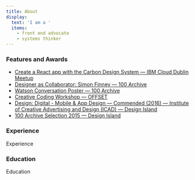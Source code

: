 ```yaml
---
title: About
display:
  text: 'I am a '
  items:
    - front end advocate
    - systems thinker
---
```


<!-- ## I take pride in writing accessible, consistent, performant, and scalable user experiences and promoting front end development best practices.

I take pride in writing accessible, consistent, performant, and scalable **user experiences** and promoting **front end development** best practices.

If you'd like a better understanding of my experience or the services I can provide, check out [a selection of work](/work), [LinkedIn](https://www.linkedin.com/in/simonfinney), [GitHub](https://github.com/simonfinney), or [drop me an email](mailto:simonjfinney@gmail.com).

## Services

- Front end
- Performance
- Accessibility
- User experience
- Build optimisation
- Agile practices
- Responsive design

A selection of my current technology preference for projects:

- HTML
- CSS (Sass)
- JavaScript (ES.Next)
- Node.js
- React
- JAMstack
- GraphQL -->

### Features and Awards

- [Create a React app with the Carbon Design System — IBM Cloud Dublin Meetup](https://www.meetup.com/IBM-Cloud-Dublin/events/265188966/)
- [Designer as Collaborator: Simon Finney — 100 Archive](http://www.100archive.com/article/simon-finney/)
- [Watson Conversation Poster — 100 Archive](http://www.100archive.com/project/conversation)
- [Creative Coding Workshop — OFFSET](https://www.iloveoffset.com/offsite-dublin-2017/ibm-creative-coding/)
- [Design: Digital - Mobile & App Design — Commended (2016) — Institute of Creative Advertising and Design (ICAD) — Design Island](https://www.icad.ie/award/design-island/)
- [100 Archive Selection 2015 — Design Island](http://www.100archive.com/project/design-island/)

### Experience

Experience

### Education

Education

